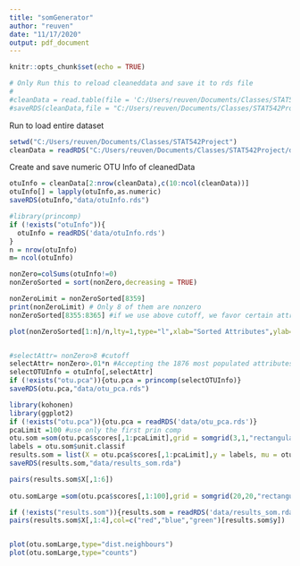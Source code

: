```yaml
---
title: "somGenerator"
author: "reuven"
date: "11/17/2020"
output: pdf_document
---
```


```r
knitr::opts_chunk$set(echo = TRUE)
```



```r
# Only Run this to reload cleaneddata and save it to rds file
#
#cleanData = read.table(file = 'C:/Users/reuven/Documents/Classes/STAT542Project/data/clean.csv', sep = "\t")
#saveRDS(cleanData,file = "C:/Users/reuven/Documents/Classes/STAT542Project/data/cleanedData.rds")s
```

Run to load entire dataset
```r
setwd("C:/Users/reuven/Documents/Classes/STAT542Project")
cleanData = readRDS("C:/Users/reuven/Documents/Classes/STAT542Project/data/cleanedData.rds")

```


Create and save numeric OTU Info of cleanedData 
```r
otuInfo = cleanData[2:nrow(cleanData),c(10:ncol(cleanData))]
otuInfo[] = lapply(otuInfo,as.numeric)
saveRDS(otuInfo,"data/otuInfo.rds")
```


```r
#library(princomp)
if (!exists("otuInfo")){
  otuInfo = readRDS('data/otuInfo.rds')
}
n = nrow(otuInfo)
m= ncol(otuInfo)

nonZero=colSums(otuInfo!=0)
nonZeroSorted = sort(nonZero,decreasing = TRUE)

nonZeroLimit = nonZeroSorted[8359]
print(nonZeroLimit) # Only 8 of them are nonzero
nonZeroSorted[8355:8365] #if we use above cutoff, we favor certain attributes with 8 nonzero but not others: Use 9 as cutoff

plot(nonZeroSorted[1:n]/n,lty=1,type="l",xlab="Sorted Attributes",ylab="Non-Zero element ratio")


#selectAttr= nonZero>8 #cutoff
selectAttr= nonZero>.01*n #Accepting the 1876 most populated attributes
selectOTUInfo = otuInfo[,selectAttr]
if (!exists("otu.pca")){otu.pca = princomp(selectOTUInfo)}
saveRDS(otu.pca,"data/otu_pca.rds")

```

```r
library(kohonen)
library(ggplot2)
if (!exists("otu.pca")){otu.pca = readRDS('data/otu_pca.rds')}
pcaLimit =100 #use only the first prin comp
otu.som =som(otu.pca$scores[,1:pcaLimit],grid = somgrid(3,1,"rectangular"))
labels = otu.som$unit.classif
results.som = list(X = otu.pca$scores[,1:pcaLimit],y = labels, mu = otu.som$codes)
saveRDS(results.som,"data/results_som.rda")

pairs(results.som$X[,1:6])
      
otu.somLarge =som(otu.pca$scores[,1:100],grid = somgrid(20,20,"rectangular"))


```


```r
if (!exists("results.som")){results.som = readRDS('data/results_som.rda')}
pairs(results.som$X[,1:4],col=c("red","blue","green")[results.som$y])


plot(otu.somLarge,type="dist.neighbours")
plot(otu.somLarge,type="counts")

```